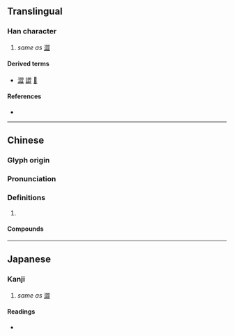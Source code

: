 {{character info/new}}
==Translingual==

===Han character===
{{Han char|rn=77|rad=止|as=09|sn=13|four=|canj=SIYMM|ids=⿰⿱刃止⿱刃止}}

# ''same as'' [[澀]]

====Derived terms====
* {{l|mul|㒊}} [[澀]] [[譅]] [[𧴙]]

====References====
* {{Han ref|kx=0576.430|dkj=16324|dj=0967.150|hdz=21444.110|uh=6B70|ud=27504}}

----

==Chinese==
{{zh-forms}}

===Glyph origin===
{{Han etym}}

===Pronunciation===
{{zh-pron
|m=sè
|c=saap3
|mc=y
|oc=y
|ma=
|cat=v
}}

===Definitions===
{{zh-hanzi}}

# {{lb|zh|Cantonese}} {{zh-only|歰氣|to [[argue]], [[wrangle]], [[disagree]]}}

====Compounds====
{{zh-der|歰氣}}

----

==Japanese==

===Kanji===
{{ja-kanji|grade=|rs=止09}}

# ''same as'' [[澀]]

====Readings====
* {{ja-readings|on=[[しゅう]] (shū), [[そう]] (sō)|kun=[[しぶる]] (shiburu), [[しぶい]] (shibui)}}